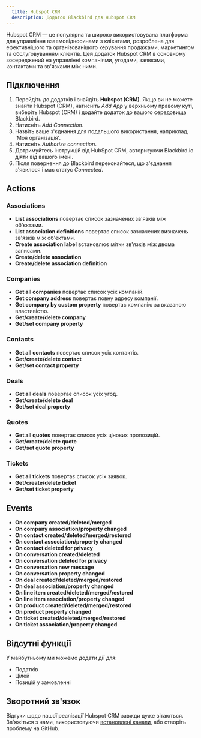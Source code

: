 ```yaml
---
  title: Hubspot CRM
  description: Додаток Blackbird для Hubspot CRM
---
```


<LinkCard title="Переглянути на Github" target="_blank" href="https://github.com/bb-io/HubspotCRM" icon="github" />

Hubspot CRM — це популярна та широко використовувана платформа для управління взаємовідносинами з клієнтами, розроблена для ефективнішого та організованішого керування продажами, маркетингом та обслуговуванням клієнтів. Цей додаток Hubspot CRM в основному зосереджений на управлінні компаніями, угодами, заявками, контактами та зв'язками між ними.

## Підключення
1. Перейдіть до додатків і знайдіть **Hubspot (CRM)**. Якщо ви не можете знайти Hubspot (CRM), натисніть _Add App_ у верхньому правому куті, виберіть Hubspot (CRM) і додайте додаток до вашого середовища Blackbird.
2. Натисніть _Add Connection_.
3. Назвіть ваше з'єднання для подальшого використання, наприклад, 'Моя організація'.
4. Натисніть _Authorize connection_.
5. Дотримуйтесь інструкцій від HubSpot CRM, авторизуючи Blackbird.io діяти від вашого імені.
6. Після повернення до Blackbird переконайтеся, що з'єднання з'явилося і має статус _Connected_.

## Actions

### Associations

-   **List associations** повертає список зазначених зв'язків між об'єктами.
-   **List association definitions** повертає список зазначених визначень зв'язків між об'єктами.
-   **Create association label** встановлює мітки зв'язків між двома записами.
-   **Create/delete association**
-   **Create/delete association definition**

### Companies

-  **Get all companies** повертає список усіх компаній.
-  **Get company address** повертає повну адресу компанії.
-  **Get company by custom property** повертає компанію за вказаною властивістю.
-  **Get/create/delete company**
-  **Get/set company property**

### Contacts

-  **Get all contacts** повертає список усіх контактів.
-  **Get/create/delete contact**
-  **Get/set contact property**

### Deals 

-  **Get all deals** повертає список усіх угод.
-  **Get/create/delete deal**
-  **Get/set deal property**

### Quotes

-  **Get all quotes** повертає список усіх цінових пропозицій.
-  **Get/create/delete quote**
-  **Get/set quote property**

### Tickets

-  **Get all tickets** повертає список усіх заявок.
-  **Get/create/delete ticket**
-  **Get/set ticket property**

## Events

-   **On company created/deleted/merged**
-   **On company association/property changed**
-   **On contact created/deleted/merged/restored**
-   **On contact association/property changed**
-   **On contact deleted for privacy**
-   **On conversation created/deleted**
-   **On conversation deleted for privacy**
-   **On conversation new message**
-   **On conversation property changed**
-   **On deal created/deleted/merged/restored**
-   **On deal association/property changed**
-   **On line item created/deleted/merged/restored**
-   **On line item association/property changed**
-   **On product created/deleted/merged/restored**
-   **On product property changed**
-   **On ticket created/deleted/merged/restored**
-   **On ticket association/property changed**

## Відсутні функції

У майбутньому ми можемо додати дії для:

-   Податків
-   Цілей
-   Позицій у замовленні

## Зворотний зв'язок

Відгуки щодо нашої реалізації Hubspot CRM завжди дуже вітаються. Зв'яжіться з нами, використовуючи [встановлені канали](https://www.blackbird.io/), або створіть проблему на GitHub.